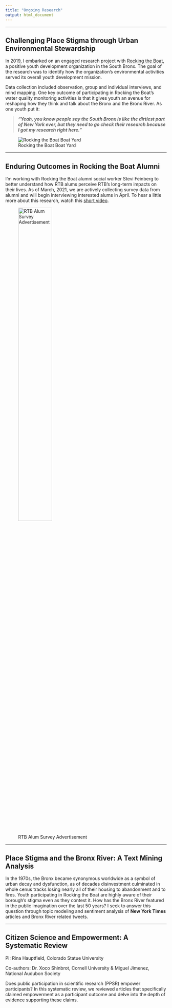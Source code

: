 ```yaml
---
title: "Ongoing Research"
output: html_document
---
```

*************
## Challenging Place Stigma through Urban Environmental Stewardship

In 2019, I embarked on an engaged research project with [Rocking the Boat](https://rockingtheboat.org/), a positive youth development organization in the South Bronx. The goal of the research was to identify how the organization's environmental activities served its overall youth development mission. 

Data collection included observation, group and individual interviews, and mind mapping. One key outcome of participating in Rocking the Boat's water quality monitoring activities is that it gives youth an avenue for reshaping how they think and talk about the Bronx and the Bronx River. As one youth put it:

>***"Yeah, you know people say the South Bronx is like the dirtiest part of New York ever, but they need to go check their research because I got my research right here."***

![Rocking the Boat Boat Yard](C:/Users/Annie Armstrong/Documents/Github/personal/boatyard.jpg)

**************************

## Enduring Outcomes in Rocking the Boat Alumni

I’m working with Rocking the Boat alumni social worker Stevi Feinberg to better understand how RTB alums perceive RTB's long-term impacts on their lives. As of March, 2021, we are actively collecting survey data from alumni and will begin interviewing interested alums in April. To hear a little more about this research, watch this [short video](https://youtu.be/38rvIKKCgeQ). 


![RTB Alum Survey Advertisement](C:/Users/Annie Armstrong/Documents/Github/personal/rtbalumad.jpg){width=50%}

**************************

## Place Stigma and the Bronx River: A Text Mining Analysis

In the 1970s, the Bronx became synonymous worldwide as a symbol of urban decay and dysfunction, as of decades disinvestment culminated in whole cenus tracks losing nearly all of their housing to abandonment and to fires. Youth participating in Rocking the Boat are highly aware of their borough's stigma even as they contest it. How has the Bronx River featured in the public imagination over the last 50 years? I seek to answer this question through topic modeling and sentiment analysis of **New York Times** articles and Bronx River related tweets. 


*************************
## Citizen Science and Empowerment: A Systematic Review
PI: Rina Hauptfield, Colorado Statue University

Co-authors: Dr. Xoco Shinbrot, Cornell University & Miguel Jimenez, National Audubon Society

Does public participation in scientific research (PPSR) empower participants? In this systematic review, we reviewed articles that specifically claimed empowerment as a participant outcome and delve into the depth of evidence supporting these claims. 

